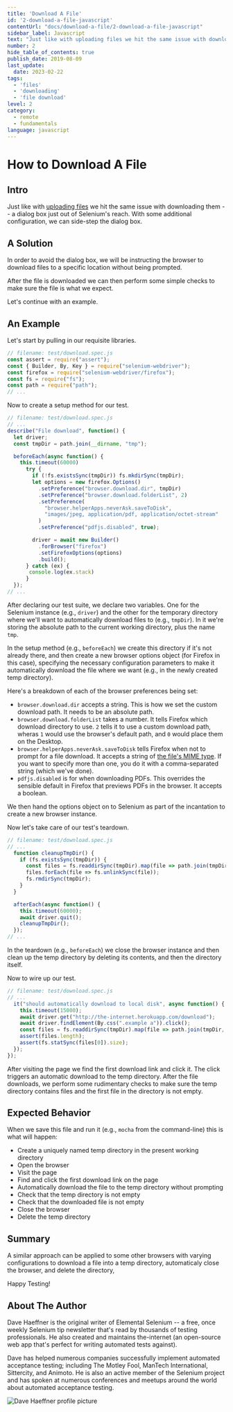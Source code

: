 ```yaml
---
title: 'Download A File'
id: '2-download-a-file-javascript'
contentUrl: "docs/download-a-file/2-download-a-file-javascript"
sidebar_label: Javascript
text: "Just like with uploading files we hit the same issue with downloading them a dialog box just out of Selenium's reach. With some additional configuration, we can side-step the dialog box."
number: 2
hide_table_of_contents: true
publish_date: 2019-08-09
last_update:
  date: 2023-02-22
tags:
  - 'files'
  - 'downloading'
  - 'file download'
level: 2
category:
  - remote
  - fundamentals
language: javascript
---
```


# How to Download A File

## Intro

Just like with [uploading files](/docs/how-to-upload-a-file/) we hit the same issue with downloading them -- a dialog box
just out of Selenium's reach. With some additional configuration, we can side-step the dialog box.

## A Solution

In order to avoid the dialog box, we will be instructing the browser to download files to a specific location without being prompted.

After the file is downloaded we can then perform some simple checks to make sure the file is what we expect.

Let's continue with an example.

## An Example

Let's start by pulling in our requisite libraries.

```javascript
// filename: test/download.spec.js
const assert = require("assert");
const { Builder, By, Key } = require("selenium-webdriver");
const firefox = require("selenium-webdriver/firefox");
const fs = require("fs");
const path = require("path");
// ...
```

Now to create a setup method for our test.

```javascript
// filename: test/download.spec.js
// ...
describe("File download", function() {
  let driver;
  const tmpDir = path.join(__dirname, "tmp");

  beforeEach(async function() {
    this.timeout(60000)
      try {
        if (!fs.existsSync(tmpDir)) fs.mkdirSync(tmpDir);
        let options = new firefox.Options()
          .setPreference("browser.download.dir", tmpDir)
          .setPreference("browser.download.folderList", 2)
          .setPreference(
            "browser.helperApps.neverAsk.saveToDisk",
            "images/jpeg, application/pdf, application/octet-stream"
          )
          .setPreference("pdfjs.disabled", true);

        driver = await new Builder()
          .forBrowser("firefox")
          .setFirefoxOptions(options)
          .build();
      } catch (ex) {
       console.log(ex.stack)
      }
  });
// ...
```

After declaring our test suite, we declare two variables. One for the Selenium instance (e.g., `driver`) and the other for the temporary directory where we'll want to automatically download files to (e.g., `tmpDir`). In it we're storing the absolute path to the current working directory, plus the name `tmp`.

In the setup method (e.g., `beforeEach`) we create this directory if it's not already there, and then create a new browser options object (for Firefox in this case), specifying the necessary configuration parameters to make it automatically download the file where we want (e.g., in the newly created temp directory).

Here's a breakdown of each of the browser preferences being set:

+ `browser.download.dir` accepts a string. This is how we set the custom download path. It needs to be an absolute path.
+ `browser.download.folderList` takes a number. It tells Firefox which download directory to use. `2` tells it to use a custom download path, wheras `1` would use the browser's default path, and `0` would place them on the Desktop.
+ `browser.helperApps.neverAsk.saveToDisk` tells Firefox when not to prompt for a file download. It accepts a string of [the file's MIME type](http://en.wikipedia.org/wiki/Internet_media_type). If you want to specify more than one, you do it with a comma-separated string (which we've done).
+ `pdfjs.disabled` is for when downloading PDFs. This overrides the sensible default in Firefox that previews PDFs in the browser. It accepts a boolean.

We then hand the options object on to Selenium as part of the incantation to create a new browser instance.

Now let's take care of our test's teardown.

```javascript
// filename: test/download.spec.js
// ...
  function cleanupTmpDir() {
    if (fs.existsSync(tmpDir)) {
      const files = fs.readdirSync(tmpDir).map(file => path.join(tmpDir, file));
      files.forEach(file => fs.unlinkSync(file));
      fs.rmdirSync(tmpDir);
    }
  }

  afterEach(async function() {
    this.timeout(60000);
    await driver.quit();
    cleanupTmpDir();
  });
// ...
```

In the teardown (e.g., `beforeEach`) we close the browser instance and then clean up the temp directory by deleting its contents, and then the directory itself.

Now to wire up our test.

```javascript
// filename: test/download.spec.js
// ...
  it("should automatically download to local disk", async function() {
    this.timeout(15000);
    await driver.get("http://the-internet.herokuapp.com/download");
    await driver.findElement(By.css(".example a")).click();
    const files = fs.readdirSync(tmpDir).map(file => path.join(tmpDir, file));
    assert(files.length);
    assert(fs.statSync(files[0]).size);
  });
});
```

After visiting the page we find the first download link and click it. The click triggers an automatic download to the temp directory. After the file downloads, we perform some rudimentary checks to make sure the temp directory contains files and the first file in the directory is not empty.

## Expected Behavior

When we save this file and run it (e.g., `mocha` from the command-line) this is what will happen:

+ Create a uniquely named temp directory in the present working directory
+ Open the browser
+ Visit the page
+ Find and click the first download link on the page
+ Automatically download the file to the temp directory without prompting
+ Check that the temp directory is not empty
+ Check that the downloaded file is not empty
+ Close the browser
+ Delete the temp directory

## Summary

A similar approach can be applied to some other browsers with varying configurations to download a file into a temp directory, automaticaly close the browser, and delete the directory,

Happy Testing!

## About The Author

Dave Haeffner is the original writer of Elemental Selenium -- a free, once weekly Selenium tip newsletter that's read by thousands of testing professionals. He also created and maintains the-internet (an open-source web app that's perfect for writing automated tests against).

Dave has helped numerous companies successfully implement automated acceptance testing; including The Motley Fool, ManTech International, Sittercity, and Animoto. He is also an active member of the Selenium project and has spoken at numerous conferences and meetups around the world about automated acceptance testing.

![Dave Haeffner profile picture](/img/authors/dave-haeffner.jpeg#author-img 'a title')
